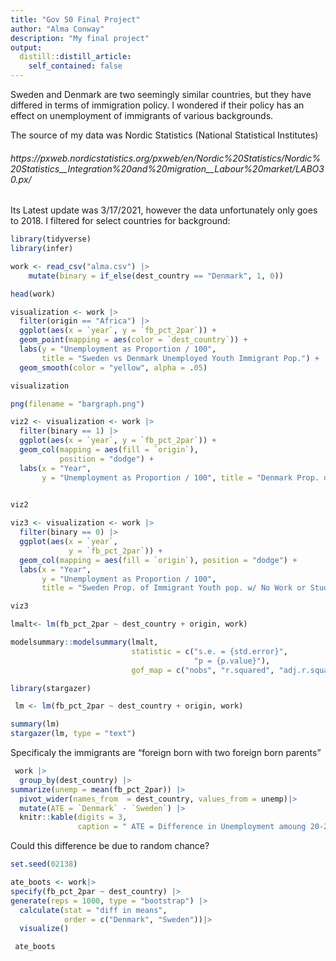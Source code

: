 ```yaml
---
title: "Gov 50 Final Project"
author: "Alma Conway"
description: "My final project"
output:
  distill::distill_article:
    self_contained: false
---
```

Sweden and Denmark are two seemingly similar countries, but they have differed in terms of immigration policy. I wondered if their policy has an effect on unemployment of immigrants of various backgrounds. 

The source of my data was Nordic Statistics (National Statistical Institutes)

###### https://pxweb.nordicstatistics.org/pxweb/en/Nordic%20Statistics/Nordic%20Statistics__Integration%20and%20migration__Labour%20market/LABO30.px/

 Its Latest update was 3/17/2021, however the data unfortunately only goes to 2018.
 I filtered for select countries for background:

```r
library(tidyverse)
library(infer)

work <- read_csv("alma.csv") |>
    mutate(binary = if_else(dest_country == "Denmark", 1, 0))


```
```r
head(work)
```



 
```r
visualization <- work |> 
  filter(origin == "Africa") |> 
  ggplot(aes(x = `year`, y = `fb_pct_2par`)) +
  geom_point(mapping = aes(color = `dest_country`)) +
  labs(y = "Unemployment as Proportion / 100", 
       title = "Sweden vs Denmark Unemployed Youth Immigrant Pop.") + 
  geom_smooth(color = "yellow", alpha = .05) 

visualization
```

```r
png(filename = "bargraph.png")
```
    

```r
viz2 <- visualization <- work |> 
  filter(binary == 1) |>
  ggplot(aes(x = `year`, y = `fb_pct_2par`)) +
  geom_col(mapping = aes(fill = `origin`), 
           position = "dodge") +
  labs(x = "Year", 
       y = "Unemployment as Proportion / 100", title = "Denmark Prop. of Immigrant Youth pop. w/ No Work or Study")
  

viz2
```
```r
viz3 <- visualization <- work |> 
  filter(binary == 0) |>
  ggplot(aes(x = `year`, 
             y = `fb_pct_2par`)) +
  geom_col(mapping = aes(fill = `origin`), position = "dodge") +
  labs(x = "Year", 
       y = "Unemployment as Proportion / 100", 
       title = "Sweden Prop. of Immigrant Youth pop. w/ No Work or Study")

viz3
```
```r
lmalt<- lm(fb_pct_2par ~ dest_country + origin, work)

modelsummary::modelsummary(lmalt,
                           statistic = c("s.e. = {std.error}",
                                         "p = {p.value}"),
                           gof_map = c("nobs", "r.squared", "adj.r.squared"))
```


```r

library(stargazer)

 lm <- lm(fb_pct_2par ~ dest_country + origin, work)

summary(lm)
stargazer(lm, type = "text")

```

Specificaly the immigrants are "foreign born with two foreign born parents"
```r
 work |>
  group_by(dest_country) |>
summarize(unemp = mean(fb_pct_2par)) |> 
  pivot_wider(names_from  = dest_country, values_from = unemp)|>
  mutate(ATE = `Denmark` - `Sweden`) |>
  knitr::kable(digits = 3, 
               caption = " ATE = Difference in Unemployment amoung 20-29 year old immigrants")

```
Could this difference be due to random chance? 

```r
set.seed(02138)

ate_boots <- work|>
specify(fb_pct_2par ~ dest_country) |>
generate(reps = 1000, type = "bootstrap") |>
  calculate(stat = "diff in means", 
            order = c("Denmark", "Sweden"))|>
  visualize()

 ate_boots
```

